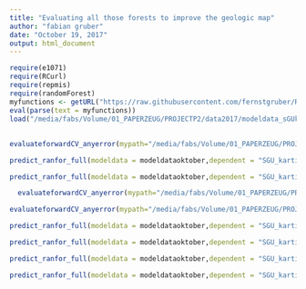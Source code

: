```yaml
---
title: "Evaluating all those forests to improve the geologic map"
author: "fabian gruber"
date: "October 19, 2017"
output: html_document
---
```


```r
require(e1071)
require(RCurl)
require(repmis)
require(randomForest)
myfunctions <- getURL("https://raw.githubusercontent.com/fernstgruber/Rstuff/master/fabiansandrossitersfunctions.R", ssl.verifypeer = FALSE)
eval(parse(text = myfunctions))
load("/media/fabs/Volume/01_PAPERZEUG/PROJECTP2/data2017/modeldata_sGUkartiert.RData")
```

## 


```r
evaluateforwardCV_anyerror(mypath="/media/fabs/Volume/01_PAPERZEUG/PROJECTP2/data2017/temprdata/ranfor_fw_5fold_5p_SGU_kartiert_allpreds/",kk=1:5,endround = 3,error = "cverror",geheim = "geheimerprederror",yrange=c(0,0.6))

```


```r
predict_ranfor_full(modeldata = modeldataoktober,dependent = "SGU_kartiert",predictors = c("SGU_gk","vectorruggedness_hr_ws51"),doreturn = F,pset=5,altdata=modeldataoktober,kappasum = T)
```

```r
predict_ranfor_full(modeldata = modeldataoktober,dependent = "SGU_kartiert",predictors = c("SGU_gk","slope_DTM_50m_avg_ws9_50m"),doreturn = F,pset=5,altdata=modeldataoktober,kappasum = T)
```

```r
  evaluateforwardCV_anyerror(mypath="/media/fabs/Volume/01_PAPERZEUG/PROJECTP2/data2017/temprdata/ranfor_fw_5fold_5p_SGU_kartiert_localterrain/",kk=1:4,endround = 5,error = "cverror",geheim = "geheimerprederror",yrange=c(0,0.6))
```









```r
evaluateforwardCV_anyerror(mypath="/media/fabs/Volume/01_PAPERZEUG/PROJECTP2/data2017/temprdata/ranfor_fw_5fold_5p_SGU_kartiert_roughness//",kk=1:3,endround = 3,error = "cverror",geheim = "geheimerprederror",yrange=c(0,0.6))
```

```r
predict_ranfor_full(modeldata = modeldataoktober,dependent = "SGU_kartiert",predictors = c("SGU_gk","TRI_hr_ws9"),doreturn = F,pset=3,altdata=modeldataoktober,kappasum = T)
```

```r
predict_ranfor_full(modeldata = modeldataoktober,dependent = "SGU_kartiert",predictors = c("SGU_gk","TRI_hr_ws38"),doreturn = F,pset=3,altdata=modeldataoktober,kappasum = T)
```

```r
predict_ranfor_full(modeldata = modeldataoktober,dependent = "SGU_kartiert",predictors = c("SGU_gk","vectorruggedness_hr_ws57","TRI_hr_ws31"),doreturn = F,pset=3,altdata=modeldataoktober,kappasum = T)
```

```r
predict_ranfor_full(modeldata = modeldataoktober,dependent = "SGU_kartiert",predictors = c("SGU_gk","TRI_hr_ws9","geom_hr_L50m_fl10_rplipmps_UE_hr_20cells_hr"),doreturn = F,pset=3,altdata=modeldataoktober,kappasum = T)
```